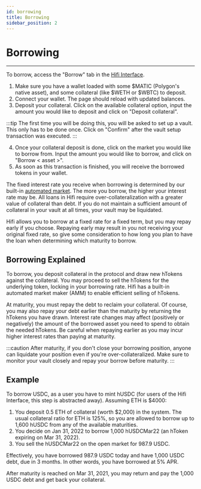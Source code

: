 ```yaml
---
id: borrowing
title: Borrowing
sidebar_position: 2
---
```



# Borrowing

<YouTubeEmbed embedId="SAQF9Fca8D8"/>

---

To borrow, access the "Borrow" tab in the [Hifi Interface](https://app.hifi.finance/borrow).

1. Make sure you have a wallet loaded with some $MATIC (Polygon's native asset), and some collateral (like $WETH or $WBTC) to deposit.
2. Connect your wallet. The page should reload with updated balances.
3. Deposit your collateral. Click on the available collateral option, input the amount you would like to deposit and click on "Deposit collateral".

:::tip
The first time you will be doing this, you will be asked to set up a vault. This only has to be done once. Click on "Confirm" after the vault setup transaction was executed.
:::

4. Once your collateral deposit is done, click on the market you would like to borrow from. Input the amount you would like to borrow, and click on "Borrow < asset >".
5. As soon as this transaction is finished, you will receive the borrowed tokens in your wallet.

The fixed interest rate you receive when borrowing is determined by our built-in [automated
market](../technical-reference/market-making/hifi-pool.md). The more you borrow, the higher your interest rate may be. All loans in Hifi require over-collateralization with a greater value of collateral than debt. If you do not maintain a sufficient amount of collateral in your vault at all times, your vault may be liquidated.

Hifi allows you to borrow at a fixed rate for a fixed term, but you may repay early if you choose. Repaying early may result in you not receiving your original fixed rate, so give some consideration to how long you plan to have the loan when determining which maturity to borrow.

## Borrowing Explained

To borrow, you deposit collateral in the protocol and draw new hTokens against the collateral. You may proceed to sell
the hTokens for the underlying token, locking in your borrowing rate. Hifi has a built-in automated market maker (AMM) to enable efficient selling of hTokens.

At maturity, you must repay the debt to reclaim your collateral. Of course, you may also repay your debt earlier than the maturity by returning the hTokens you have drawn. Interest rate changes may affect (positively or negatively) the amount of the borrowed asset you need to spend to obtain the needed hTokens. Be careful when repaying earlier as you may incur higher interest rates than paying at maturity.

:::caution
After maturity, if you don't close your borrowing position, anyone can liquidate your position even if you're
over-collateralized. Make sure to monitor your vault closely and repay your borrow before maturity.
:::

## Example

To borrow USDC, as a user you have to mint hUSDC (for users of the Hifi Interface, this step is abstracted away).
Assuming ETH is $4000:

1. You deposit 0.5 ETH of collateral (worth $2,000) in the system. The usual collateral ratio for ETH is 125%, so you are allowed to
   borrow up to 1,600 hUSDC from any of the available maturities.
2. You decide on Jan 31, 2022 to borrow 1,000 hUSDCMar22 (an hToken expiring on Mar 31, 2022).
3. You sell the hUSDCMar22 on the open market for 987.9 USDC.

Effectively, you have borrowed 987.9 USDC today and have 1,000 USDC debt, due in 3 months. In other words, you have
borrowed at 5% APR.

After maturity is reached on Mar 31, 2021, you may return and pay the 1,000 USDC debt and get back your collateral.
